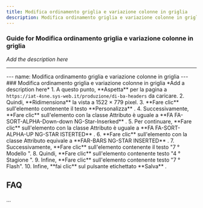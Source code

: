 ```yaml
---
title: Modifica ordinamento griglia e variazione colonne in griglia
description: Modifica ordinamento griglia e variazione colonne in griglia
---
```


### Guide for Modifica ordinamento griglia e variazione colonne in griglia

*Add the description here*

___

\--- name: Modifica ordinamento griglia e variazione colonne in griglia --- ### Modifica ordinamento griglia e variazione colonne in griglia \*Add a description here\* 1. A questo punto, \*\*Aspetta\*\* per la pagina a `https://iat-4sne.sys-web.it/produzione/di-ba-headers` da caricare. 2. Quindi, \*\*Ridimensiona\*\* la vista a 1522 × 779 pixel. 3. \*\*Fare clic\*\* sull'elemento contenente il testo \*\*Personalizza\*\* . 4. Successivamente, \*\*Fare clic\*\* sull'elemento con la classe Attributo è uguale a \*\*FA FA-SORT-ALPHA-Down-down NG-Star-Inserked\*\* . 5. Per continuare, \*\*Fare clic\*\* sull'elemento con la classe Attributo è uguale a \*\*FA FA-SORT-ALPHA-UP NG-STAR ISTERTED\*\* . 6. \*\*Fare clic\*\* sull'elemento con la classe Attributo equivale a \*\*FAR-BARS NG-STAR INSERTED\*\* . 7. Successivamente, \*\*Fare clic\*\* sull'elemento contenente il testo "7 ° Modello ". 8. Quindi, \*\*Fare clic\*\* sull'elemento contenente testo "4 ° Stagione ". 9. Infine, \*\*Fare clic\*\* sull'elemento contenente testo "7 ° Flash". 10. Infine, \*\*fai clic\*\* sul pulsante etichettato \*\*Salva\*\* .

FAQ
---

...